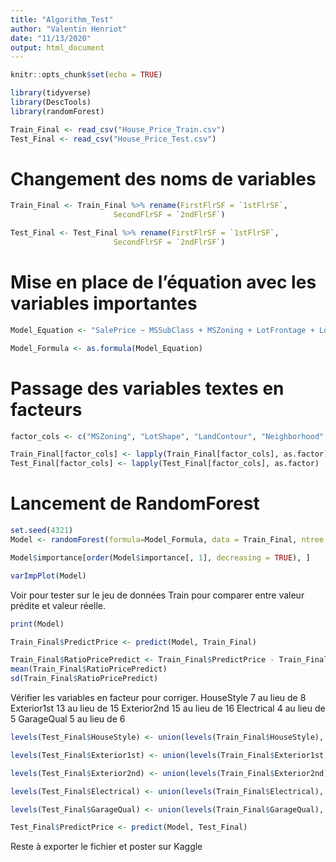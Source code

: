 ```yaml
---
title: "Algorithm_Test"
author: "Valentin Henriot"
date: "11/13/2020"
output: html_document
---
```


```r
knitr::opts_chunk$set(echo = TRUE)
```

```r
library(tidyverse)
library(DescTools)
library(randomForest)
```

```r
Train_Final <- read_csv("House_Price_Train.csv")
Test_Final <- read_csv("House_Price_Test.csv")
```

# Changement des noms de variables

```r
Train_Final <- Train_Final %>% rename(FirstFlrSF = `1stFlrSF`,
                       SecondFlrSF = `2ndFlrSF`)

Test_Final <- Test_Final %>% rename(FirstFlrSF = `1stFlrSF`,
                       SecondFlrSF = `2ndFlrSF`)
```

# Mise en place de l'équation avec les variables importantes

```r
Model_Equation <- "SalePrice ~ MSSubClass + MSZoning + LotFrontage + LotArea + LotShape + LandContour +   Neighborhood + BldgType + HouseStyle + OverallQual  + OverallCond + YearBuilt + YearRemodAdd  + Exterior1st + Exterior2nd +  MasVnrType + MasVnrArea + ExterQual + Foundation + BsmtQual + BsmtCond + BsmtFinType1 + BsmtFinSF1 + BsmtFinType2 + BsmtUnfSF + TotalBsmtSF +  HeatingQC + CentralAir + Electrical + FirstFlrSF + SecondFlrSF + GrLivArea + BsmtFullBath + FullBath + HalfBath + BedroomAbvGr + KitchenAbvGr + KitchenQual + TotRmsAbvGrd + Functional + Fireplaces + FireplaceQu + GarageType + GarageFinish + GarageCars + GarageArea + GarageQual + GarageCond + PavedDrive + WoodDeckSF + OpenPorchSF + SaleCondition"

Model_Formula <- as.formula(Model_Equation) 
```

# Passage des variables textes en facteurs

```r
factor_cols <- c("MSZoning", "LotShape", "LandContour", "Neighborhood", "BldgType", "HouseStyle", "Exterior1st", "Exterior2nd", "MasVnrType", "ExterQual", "Foundation", "BsmtQual", "BsmtCond", "BsmtFinType1", "BsmtFinType2", "HeatingQC", "CentralAir", "Electrical", "KitchenQual", "Functional", "FireplaceQu", "GarageType", "GarageFinish", "GarageQual", "GarageCond", "PavedDrive", "SaleCondition") # GarageYrBlt retiré car trop de catégories au sein de la variable

Train_Final[factor_cols] <- lapply(Train_Final[factor_cols], as.factor)
Test_Final[factor_cols] <- lapply(Test_Final[factor_cols], as.factor)
```

# Lancement de RandomForest

```r
set.seed(4321)
Model <- randomForest(formula=Model_Formula, data = Train_Final, ntree = 1000)
```

```r
Model$importance[order(Model$importance[, 1], decreasing = TRUE), ]
```

```r
varImpPlot(Model)
```

Voir pour tester sur le jeu de données Train pour comparer entre valeur prédite et valeur réelle.

```r
print(Model)
```

```r
Train_Final$PredictPrice <- predict(Model, Train_Final)
```

```r
Train_Final$RatioPricePredict <- Train_Final$PredictPrice - Train_Final$SalePrice
mean(Train_Final$RatioPricePredict)
sd(Train_Final$RatioPricePredict)
```

Vérifier les variables en facteur pour corriger.
HouseStyle 7 au lieu de 8
Exterior1st 13 au lieu de 15
Exterior2nd 15 au lieu de 16
Electrical 4 au lieu de 5
GarageQual 5 au lieu de 6

```r
levels(Test_Final$HouseStyle) <- union(levels(Train_Final$HouseStyle), levels(Test_Final$HouseStyle))

levels(Test_Final$Exterior1st) <- union(levels(Train_Final$Exterior1st), levels(Test_Final$Exterior1st))

levels(Test_Final$Exterior2nd) <- union(levels(Train_Final$Exterior2nd), levels(Test_Final$Exterior2nd))

levels(Test_Final$Electrical) <- union(levels(Train_Final$Electrical), levels(Test_Final$Electrical))

levels(Test_Final$GarageQual) <- union(levels(Train_Final$GarageQual), levels(Test_Final$GarageQual))
```

```r
Test_Final$PredictPrice <- predict(Model, Test_Final)
```
Reste à exporter le fichier et poster sur Kaggle
